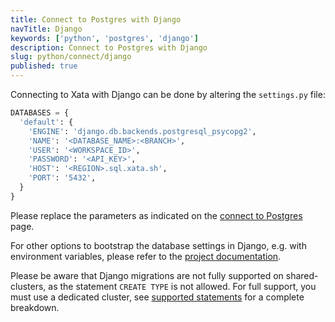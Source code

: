 ```yaml
---
title: Connect to Postgres with Django
navTitle: Django
keywords: ['python', 'postgres', 'django']
description: Connect to Postgres with Django
slug: python/connect/django
published: true
---
```


Connecting to Xata with Django can be done by altering the `settings.py` file:

```python title="settings.py"
DATABASES = {
  'default': {
    'ENGINE': 'django.db.backends.postgresql_psycopg2',
    'NAME': '<DATABASE_NAME>:<BRANCH>',
    'USER': '<WORKSPACE_ID>',
    'PASSWORD': '<API_KEY>',
    'HOST': '<REGION>.sql.xata.sh',
    'PORT': '5432',
  }
}
```

Please replace the parameters as indicated on the [connect to Postgres](/docs/postgres/connect) page.

For other options to bootstrap the database settings in Django, e.g. with environment variables, please refer to the [project documentation](https://docs.djangoproject.com/en/5.0/ref/databases/#postgresql-notes).

Please be aware that Django migrations are not fully supported on shared-clusters, as the statement `CREATE TYPE` is not allowed.
For full support, you must use a dedicated cluster, see [supported statements](/docs/postgres/connect#supported-statements) for a complete breakdown.

